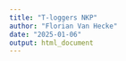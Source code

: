 ```yaml
---
title: "T-loggers NKP"
author: "Florian Van Hecke"
date: "2025-01-06"
output: html_document
---
```


```r

```


```r

```

